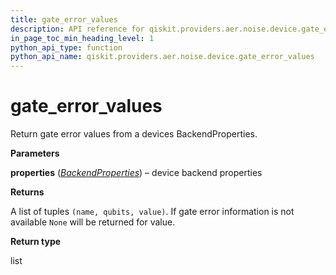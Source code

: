 ```yaml
---
title: gate_error_values
description: API reference for qiskit.providers.aer.noise.device.gate_error_values
in_page_toc_min_heading_level: 1
python_api_type: function
python_api_name: qiskit.providers.aer.noise.device.gate_error_values
---
```


# gate\_error\_values

<Function id="qiskit.providers.aer.noise.device.gate_error_values" isDedicatedPage={true} github="https://github.com/qiskit/qiskit-aer/tree/stable/0.5/qiskit/providers/aer/noise/device/parameters.py" signature="gate_error_values(properties)">
  Return gate error values from a devices BackendProperties.

  **Parameters**

  **properties** ([*BackendProperties*](qiskit.providers.models.BackendProperties "qiskit.providers.models.BackendProperties")) – device backend properties

  **Returns**

  A list of tuples `(name, qubits, value)`. If gate error information is not available `None` will be returned for value.

  **Return type**

  list
</Function>

